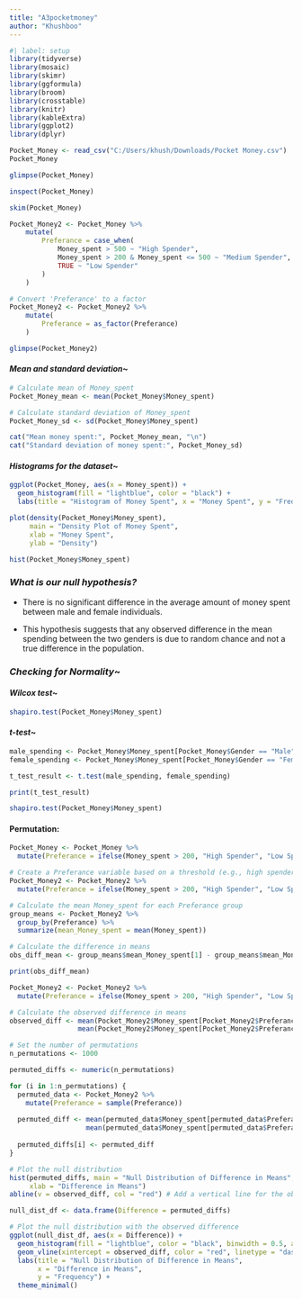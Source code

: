 ```yaml
---
title: "A3pocketmoney"
author: "Khushboo"
---
```


```r
#| label: setup
library(tidyverse)
library(mosaic)
library(skimr)
library(ggformula)
library(broom)
library(crosstable)
library(knitr)
library(kableExtra)
library(ggplot2)
library(dplyr)
```

```r
Pocket_Money <- read_csv("C:/Users/khush/Downloads/Pocket Money.csv")
Pocket_Money
```

```r
glimpse(Pocket_Money)
```

```r
inspect(Pocket_Money)
```

```r
skim(Pocket_Money)
```

```r
Pocket_Money2 <- Pocket_Money %>%
    mutate(
        Preferance = case_when(
            Money_spent > 500 ~ "High Spender",
            Money_spent > 200 & Money_spent <= 500 ~ "Medium Spender",
            TRUE ~ "Low Spender"
        )
    )

# Convert 'Preferance' to a factor
Pocket_Money2 <- Pocket_Money2 %>%
    mutate(
        Preferance = as_factor(Preferance)
    )

glimpse(Pocket_Money2)
```

#### *Mean and standard deviation*\~

```r
# Calculate mean of Money_spent
Pocket_Money_mean <- mean(Pocket_Money$Money_spent)

# Calculate standard deviation of Money_spent
Pocket_Money_sd <- sd(Pocket_Money$Money_spent)

cat("Mean money spent:", Pocket_Money_mean, "\n")
cat("Standard deviation of money spent:", Pocket_Money_sd)
```

#### *Histograms for the dataset*\~

```r
ggplot(Pocket_Money, aes(x = Money_spent)) + 
  geom_histogram(fill = "lightblue", color = "black") + 
  labs(title = "Histogram of Money Spent", x = "Money Spent", y = "Frequency")
```

```r
plot(density(Pocket_Money$Money_spent), 
     main = "Density Plot of Money Spent", 
     xlab = "Money Spent", 
     ylab = "Density")
```

```r
hist(Pocket_Money$Money_spent)
```

### *What is our null hypothesis?*

-   There is no significant difference in the average amount of money spent between male and female individuals.

-   This hypothesis suggests that any observed difference in the mean spending between the two genders is due to random chance and not a true difference in the population.

### *Checking for Normality*\~

#### *Wilcox test*\~

```r
shapiro.test(Pocket_Money$Money_spent)
```

#### *t-test*\~

```r

male_spending <- Pocket_Money$Money_spent[Pocket_Money$Gender == "Male"]
female_spending <- Pocket_Money$Money_spent[Pocket_Money$Gender == "Female"]

t_test_result <- t.test(male_spending, female_spending)

print(t_test_result)
```

```r
shapiro.test(Pocket_Money$Money_spent)
```

#### Permutation:

```r
Pocket_Money <- Pocket_Money %>%
  mutate(Preferance = ifelse(Money_spent > 200, "High Spender", "Low Spender"))
```

```r

# Create a Preferance variable based on a threshold (e.g., high spenders vs. low spenders)
Pocket_Money2 <- Pocket_Money2 %>%
  mutate(Preferance = ifelse(Money_spent > 200, "High Spender", "Low Spender"))

# Calculate the mean Money_spent for each Preferance group
group_means <- Pocket_Money2 %>%
  group_by(Preferance) %>%
  summarize(mean_Money_spent = mean(Money_spent))

# Calculate the difference in means
obs_diff_mean <- group_means$mean_Money_spent[1] - group_means$mean_Money_spent[2]

print(obs_diff_mean)
```

```r
Pocket_Money2 <- Pocket_Money2 %>%
  mutate(Preferance = ifelse(Money_spent > 200, "High Spender", "Low Spender"))

# Calculate the observed difference in means
observed_diff <- mean(Pocket_Money2$Money_spent[Pocket_Money2$Preferance == "High Spender"]) - 
                 mean(Pocket_Money2$Money_spent[Pocket_Money2$Preferance == "Low Spender"])

# Set the number of permutations
n_permutations <- 1000

permuted_diffs <- numeric(n_permutations)

for (i in 1:n_permutations) {
  permuted_data <- Pocket_Money2 %>%
    mutate(Preferance = sample(Preferance))
  
  permuted_diff <- mean(permuted_data$Money_spent[permuted_data$Preferance == "High Spender"]) - 
                   mean(permuted_data$Money_spent[permuted_data$Preferance == "Low Spender"])
  
  permuted_diffs[i] <- permuted_diff
}

# Plot the null distribution
hist(permuted_diffs, main = "Null Distribution of Difference in Means",
     xlab = "Difference in Means")
abline(v = observed_diff, col = "red") # Add a vertical line for the observed difference
```

```r

null_dist_df <- data.frame(Difference = permuted_diffs)

# Plot the null distribution with the observed difference
ggplot(null_dist_df, aes(x = Difference)) +
  geom_histogram(fill = "lightblue", color = "black", binwidth = 0.5, alpha = 0.8) +  # Adjust alpha for transparency
  geom_vline(xintercept = observed_diff, color = "red", linetype = "dashed", size = 1.2) +  # Adjust line thickness
  labs(title = "Null Distribution of Difference in Means",
       x = "Difference in Means",
       y = "Frequency") +
  theme_minimal()  
```
